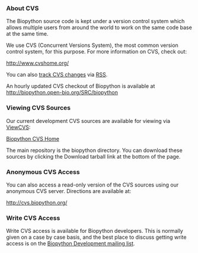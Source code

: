 === About CVS ===

The Biopython source code is kept under a version control system which allows multiple users from around the world to work on the same code base at the same time.

We use CVS (Concurrent Versions System), the most common version control system, for this purpose. For more information on CVS, check out:

[http://www.cvshome.org/ http://www.cvshome.org/]

You can also [[Tracking CVS commits|track CVS changes]] via [[wp:RSS (file format)|RSS]].

An hourly updated CVS checkout of Biopython is available at http://biopython.open-bio.org/SRC/biopython

=== Viewing CVS Sources ===

Our current development CVS sources are available for viewing via [http://viewcvs.sourceforge.net/ ViewCVS]:

[http://cvs.biopython.org/cgi-bin/viewcvs/viewcvs.cgi/?cvsroot=biopython Biopython CVS Home]

The main repository is the biopython directory. You can download these sources by clicking the Download tarball link at the bottom of the page.

=== Anonymous CVS Access ===

You can also access a read-only version of the CVS sources using our anonymous CVS server. Directions are available at:

[http://cvs.biopython.org/ http://cvs.biopython.org/]

=== Write CVS Access ===

Write CVS access is available for Biopython developers. This is normally given on a case by case basis, and the best place to discuss getting write access is on the [mailto:biopython-dev@biopython.org Biopython Development mailing list].
